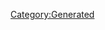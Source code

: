 {{Texts/Music
 |ID=71
 |MusicName=What 'bout my star?@Formo
 |OfficialName=What 'bout my star?@Formo
 |VocalName=
 |VocalNameLF=
 |Description=楽曲詳細 071
 |BuyURL=
 |StoryDesc=
 |StoryTitle=
 |BannerId=3
 |AnmStoreURL=https://anime.dmkt-sp.jp/animestore/ci_pc?workId=20494
}}
[[Category:Generated]]
